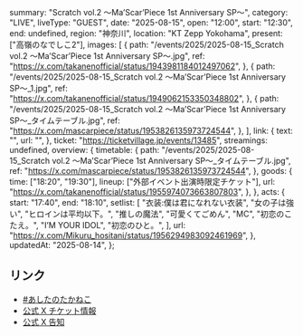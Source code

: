   summary: "Scratch vol.2 ～Ma’Scar’Piece 1st Anniversary SP～",
  category: "LIVE",
  liveType: "GUEST",
  date: "2025-08-15",
  open: "12:00",
  start: "12:30",
  end: undefined,
  region: "神奈川",
  location: "KT Zepp Yokohama",
  present: ["高嶺のなでしこ2"],
  images: [
    {
      path: "/events/2025/2025-08-15_Scratch vol.2 ～Ma’Scar’Piece 1st Anniversary SP～.jpg",
      ref: "https://x.com/takanenofficial/status/1943981184012497062",
    },
    {
      path: "/events/2025/2025-08-15_Scratch vol.2 ～Ma’Scar’Piece 1st Anniversary SP～_1.jpg",
      ref: "https://x.com/takanenofficial/status/1949062153350348802",
    },
    {
      path: "/events/2025/2025-08-15_Scratch vol.2 ～Ma’Scar’Piece 1st Anniversary SP～_タイムテーブル.jpg",
      ref: "https://x.com/mascarpiece/status/1953826135973724544",
    },
  ],
  link: {
    text: "",
    url: "",
  },
  ticket: "https://ticketvillage.jp/events/13485",
  streamings: undefined,
  overview: {
    timetable: {
      path: "/events/2025/2025-08-15_Scratch vol.2 ～Ma’Scar’Piece 1st Anniversary SP～_タイムテーブル.jpg",
      ref: "https://x.com/mascarpiece/status/1953826135973724544",
    },
    goods: {
      time: ["18:20", "19:30"],
      lineup: ["外部イベント出演時限定チケット"],
      url: "https://x.com/takanenofficial/status/1955974073663807803",
    },
  },
  acts: {
    start: "17:40",
    end: "18:10",
    setlist: [
      "衣装:僕は君になれない衣装",
      "女の子は強い",
      "ヒロインは平均以下。",
      "推しの魔法",
      "可愛くてごめん",
      "MC",
      "初恋のこたえ。",
      "I’M YOUR IDOL",
      "初恋のひと。",
    ],
    url: "https://x.com/Mikuru_hositani/status/1956294983092461969",
  },
  updatedAt: "2025-08-14",
};

## リンク

- [#あしたのたかねこ](https://x.com/takanenofficial/status/1955974073663807803)
- [公式 X チケット情報](https://x.com/takanenofficial/status/1949062153350348802)
- [公式 X 告知](https://x.com/takanenofficial/status/1943981184012497062)
